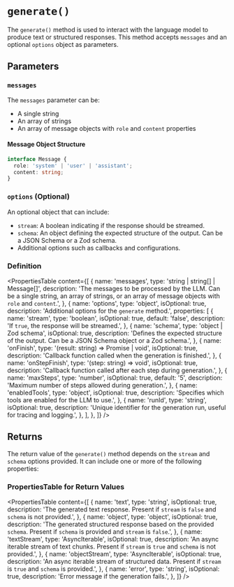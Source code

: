 # `generate()`

The `generate()` method is used to interact with the language model to produce text or structured responses. This method accepts `messages` and an optional `options` object as parameters.

## Parameters

### `messages`

The `messages` parameter can be:

- A single string
- An array of strings
- An array of message objects with `role` and `content` properties

#### Message Object Structure

```typescript
interface Message {
  role: 'system' | 'user' | 'assistant';
  content: string;
}
```

### `options` (Optional)

An optional object that can include:

- `stream`: A boolean indicating if the response should be streamed.
- `schema`: An object defining the expected structure of the output. Can be a JSON Schema or a Zod schema.
- Additional options such as callbacks and configurations.

### Definition

<PropertiesTable
  content={[
    {
      name: 'messages',
      type: 'string | string[] | Message[]',
      description:
        'The messages to be processed by the LLM. Can be a single string, an array of strings, or an array of message objects with `role` and `content`.',
    },
    {
      name: 'options',
      type: 'object',
      isOptional: true,
      description: 'Additional options for the `generate` method.',
      properties: [
        {
          name: 'stream',
          type: 'boolean',
          isOptional: true,
          default: 'false',
          description: 'If `true`, the response will be streamed.',
        },
        {
          name: 'schema',
          type: 'object | Zod schema',
          isOptional: true,
          description: 'Defines the expected structure of the output. Can be a JSON Schema object or a Zod schema.',
        },
        {
          name: 'onFinish',
          type: '(result: string) => Promise<void> | void',
          isOptional: true,
          description: 'Callback function called when the generation is finished.',
        },
        {
          name: 'onStepFinish',
          type: '(step: string) => void',
          isOptional: true,
          description: 'Callback function called after each step during generation.',
        },
        {
          name: 'maxSteps',
          type: 'number',
          isOptional: true,
          default: '5',
          description: 'Maximum number of steps allowed during generation.',
        },
        {
          name: 'enabledTools',
          type: 'object',
          isOptional: true,
          description: 'Specifies which tools are enabled for the LLM to use.',
        },
        {
          name: 'runId',
          type: 'string',
          isOptional: true,
          description: 'Unique identifier for the generation run, useful for tracing and logging.',
        },
      ],
    },
  ]}
/>

## Returns

The return value of the `generate()` method depends on the `stream` and `schema` options provided. It can include one or more of the following properties:

### PropertiesTable for Return Values

<PropertiesTable
  content={[
    {
      name: 'text',
      type: 'string',
      isOptional: true,
      description: 'The generated text response. Present if `stream` is `false` and `schema` is not provided.',
    },
    {
      name: 'object',
      type: 'object',
      isOptional: true,
      description:
        'The generated structured response based on the provided `schema`. Present if `schema` is provided and `stream` is `false`.',
    },
    {
      name: 'textStream',
      type: 'AsyncIterable<string>',
      isOptional: true,
      description:
        'An async iterable stream of text chunks. Present if `stream` is `true` and `schema` is not provided.',
    },
    {
      name: 'objectStream',
      type: 'AsyncIterable<object>',
      isOptional: true,
      description:
        'An async iterable stream of structured data. Present if `stream` is `true` and `schema` is provided.',
    },
    {
      name: 'error',
      type: 'string',
      isOptional: true,
      description: 'Error message if the generation fails.',
    },
  ]}
/>
